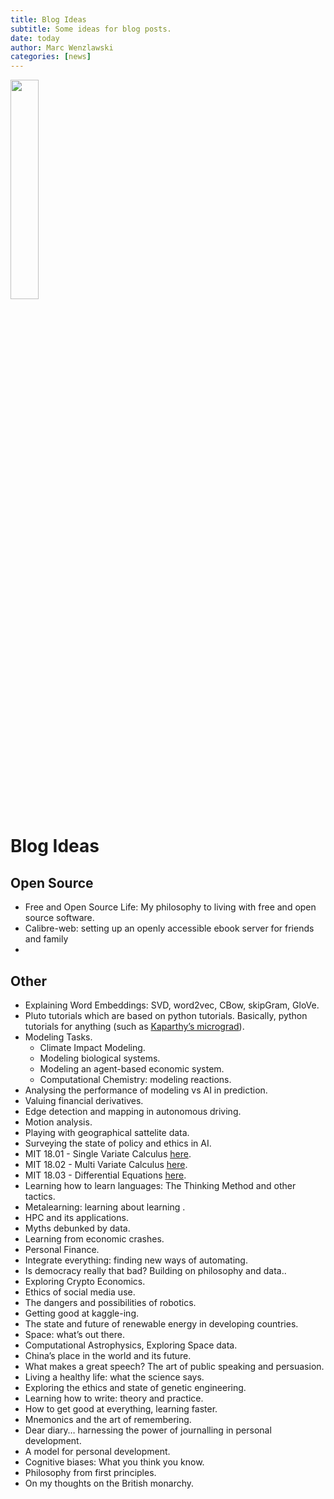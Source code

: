 ```yaml
---
title: Blog Ideas
subtitle: Some ideas for blog posts.
date: today
author: Marc Wenzlawski
categories: [news]
---
```


![](idea.png){width="30%"}

# Blog Ideas

## Open Source

- Free and Open Source Life: My philosophy to living with free and open source software.
- Calibre-web: setting up an openly accessible ebook server for friends and family
- 

## Other

- Explaining Word Embeddings: SVD, word2vec, CBow, skipGram, GloVe.
- Pluto tutorials which are based on python tutorials. Basically, python tutorials for anything (such as [Kaparthy's micrograd](https://www.youtube.com/watch?v=VMj-3S1tku0)).
- Modeling Tasks.
    - Climate Impact Modeling.
    - Modeling biological systems.
    - Modeling an agent-based economic system.
    - Computational Chemistry: modeling reactions.
- Analysing the performance of modeling vs AI in prediction.
- Valuing financial derivatives.
- Edge detection and mapping in autonomous driving.
- Motion analysis.
- Playing with geographical sattelite data.
- Surveying the state of policy and ethics in AI.
- MIT 18.01 - Single Variate Calculus [here](https://ocw.mit.edu/courses/18-01-single-variable-calculus-fall-2006/).
- MIT 18.02 - Multi Variate Calculus [here](https://ocw.mit.edu/courses/18-02-multivariable-calculus-fall-2007/).
- MIT 18.03 - Differential Equations [here](https://ocw.mit.edu/courses/18-03-differential-equations-spring-2010/).
- Learning how to learn languages: The Thinking Method and other tactics.
- Metalearning: learning about learning .
- HPC and its applications.
- Myths debunked by data.
- Learning from economic crashes.
- Personal Finance.
- Integrate everything: finding new ways of automating.
- Is democracy really that bad? Building on philosophy and data..
- Exploring Crypto Economics.
- Ethics of social media use.
- The dangers and possibilities of robotics.
- Getting good at kaggle-ing.
- The state and future of renewable energy in developing countries.
- Space: what's out there.
- Computational Astrophysics, Exploring Space data.
- China's place in the world and its future.
- What makes a great speech? The art of public speaking and persuasion.
- Living a healthy life: what the science says.
- Exploring the ethics and state of genetic engineering.
- Learning how to write: theory and practice.
- How to get good at everything, learning faster.
- Mnemonics and the art of remembering.
- Dear diary... harnessing the power of journalling in personal development.
- A model for personal development.
- Cognitive biases: What you think you know.
- Philosophy from first principles.
- On my thoughts on the British monarchy.